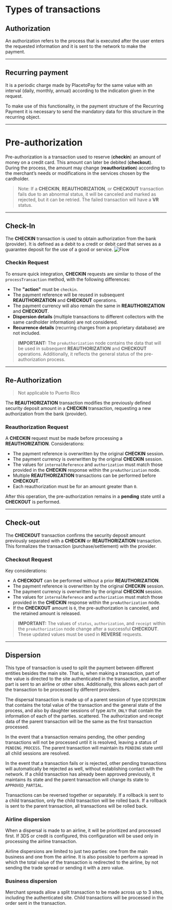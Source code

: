 # Types of transactions

## Authorization
An authorization refers to the process that is executed after the user enters the requested information and it is sent to the network to make the payment.

---

## Recurring payment
It is a periodic charge made by PlacetoPay for the same value with an interval (daily, monthly, annual) according to the indication given in the request.

To make use of this functionality, in the payment structure of the Recurring Payment it is necessary to send the mandatory data for this structure in the recurring object.

---

# Pre-authorization

Pre-authorization is a transaction used to reserve (**checkin**) an amount of money on a credit card. This amount can later be debited (**checkout**). During the process, the amount may change (**reauthorization**) according to the merchant’s needs or modifications in the services chosen by the cardholder. 

> Note: If a **CHECKIN**, **REAUTHORIZATION**, or **CHECKOUT** transaction fails due to an abnormal status, it will be canceled and marked as rejected, but it can be retried. The failed transaction will have a **VR** status.

---

## Check-In

The **CHECKIN** transaction is used to obtain authorization from the bank (provider). It is defined as a debit to a credit or debit card that serves as a guarantee deposit for the use of a good or service.
![Flow](/GatewayFlow.png)

### Checkin Request

To ensure quick integration, **CHECKIN** requests are similar to those of the `processTransaction` method, with the following differences:

- The **"action"** must be `checkin`.
- The payment reference will be reused in subsequent **REAUTHORIZATION** and **CHECKOUT** operations.
- The payment currency will also remain the same in **REAUTHORIZATION** and **CHECKOUT**.
- **Dispersion details** (multiple transactions to different collectors with the same cardholder information) are not considered.
- **Recurrence details** (recurring charges from a proprietary database) are not included.
 
> **IMPORTANT:** The `preAuthorization` node contains the data that will be used in subsequent **REAUTHORIZATION** and **CHECKOUT** operations. Additionally, it reflects the general status of the pre-authorization process.

---

## Re-Authorization

> Not applicable to Puerto Rico

The **REAUTHORIZATION** transaction modifies the previously defined security deposit amount in a **CHECKIN** transaction, requesting a new authorization from the bank (provider).

### Reauthorization Request

A **CHECKIN** request must be made before processing a **REAUTHORIZATION**. Considerations:

- The payment reference is overwritten by the original **CHECKIN** session.
- The payment currency is overwritten by the original **CHECKIN** session.
- The values for `internalReference` and `authorization` must match those provided in the **CHECKIN** response within the `preAuthorization` node.
- Multiple **REAUTHORIZATION** transactions can be performed before **CHECKOUT**.
- Each reauthorization must be for an amount greater than `0`.
 
After this operation, the pre-authorization remains in a **pending** state until a **CHECKOUT** is performed.

---

## Check-out

The **CHECKOUT** transaction confirms the security deposit amount previously separated with a **CHECKIN** or **REAUTHORIZATION** transaction. This formalizes the transaction (purchase/settlement) with the provider.

### Checkout Request
 
Key considerations:
 
- A **CHECKOUT** can be performed without a prior **REAUTHORIZATION**.
- The payment reference is overwritten by the original **CHECKIN** session.
- The payment currency is overwritten by the original **CHECKIN** session.
- The values for `internalReference` and `authorization` must match those provided in the **CHECKIN** response within the `preAuthorization` node.
- If the **CHECKOUT** amount is `0`, the pre-authorization is canceled, and the retained amount is released.
 
> **IMPORTANT:** The values of `status`, `authorization`, and `receipt` within the `preAuthorization` node change after a successful **CHECKOUT**. These updated values must be used in **REVERSE** requests.

---

## Dispersion

This type of transaction is used to split the payment between different entities besides the main site. That is, when making a transaction, part of the value is directed to the site authenticated in the transaction, and another part is sent to an airline or other sites. Additionally, this allows each part of the transaction to be processed by different providers.

The dispersal transaction is made up of a parent session of type `DISPERSION` that contains the total value of the transaction and the general state of the process, and also by daughter sessions of type `AUTH_ONLY` that contain the information of each of the parties. scattered. The authorization and receipt data of the parent transaction will be the same as the first transaction processed.

In the event that a transaction remains pending, the other pending transactions will not be processed until it is resolved, leaving a status of `PENDING_PROCESS`. The parent transaction will maintain its `PENDING` state until all child sessions are resolved.

In the event that a transaction fails or is rejected, other pending transactions will automatically be rejected as well, without establishing contact with the network. If a child transaction has already been approved previously, it maintains its state and the parent transaction will change its state to `APPROVED_PARTIAL`.

Transactions can be reversed together or separately. If a rollback is sent to a child transaction, only the child transaction will be rolled back. If a rollback is sent to the parent transaction, all transactions will be rolled back.

### Airline dispersion

When a dispersal is made to an airline, it will be prioritized and processed first. If 3DS or credit is configured, this configuration will be used only in processing the airline transaction.

Airline dispersions are limited to just two parties: one from the main business and one from the airline. It is also possible to perform a spread in which the total value of the transaction is redirected to the airline, by not sending the trade spread or sending it with a zero value.

### Business dispersion

Merchant spreads allow a split transaction to be made across up to 3 sites, including the authenticated site. Child transactions will be processed in the order sent in the transaction. 